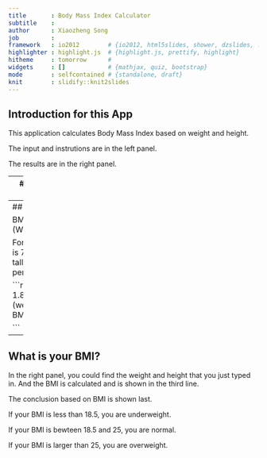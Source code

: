 ```yaml
---
title       : Body Mass Index Calculator
subtitle    : 
author      : Xiaozheng Song
job         : 
framework   : io2012        # {io2012, html5slides, shower, dzslides, ...}
highlighter : highlight.js  # {highlight.js, prettify, highlight}
hitheme     : tomorrow      # 
widgets     : []            # {mathjax, quiz, bootstrap}
mode        : selfcontained # {standalone, draft}
knit        : slidify::knit2slides
---
```


## Introduction for this App

This application calculates Body Mass Index based on weight and height. 

The input and instrutions are in the left panel.

The results are in the right panel.

---
## How to input your data?

To use the application, please follow the steps below.

Step1: Input weight and height on the left panel

Step2: Click on the Calulate BMI button on the left panel




---
## How to calculate BMI?

BMI=(Weight)/(Height*Height)

For example one person is 75kg weight and 1.8m tall. The BMI for this person is 23.15.

```r
weight <- 75
height <- 1.8
BMI<- (weight)/(height*height)   
BMI

```

---
## What is your BMI?

In the right panel, you could find the weight and height that you just typed in.
And the BMI is calculated and is shown in the third line.

The conclusion based on BMI is shown last.

If your BMI is less than 18.5, you are underweight.

If your BMI is bewteen 18.5 and 25, you are normal.

If your BMI is larger than 25, you are overweight.



